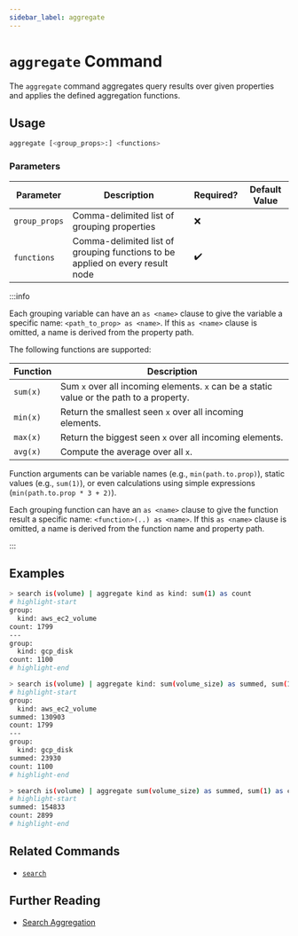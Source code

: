 ```yaml
---
sidebar_label: aggregate
---
```


# `aggregate` Command

The `aggregate` command aggregates query results over given properties and applies the defined aggregation functions.

## Usage

```bash
aggregate [<group_props>:] <functions>
```

### Parameters

| Parameter     | Description                                                                   | Required? | Default Value |
| ------------- | ----------------------------------------------------------------------------- | --------- | ------------- |
| `group_props` | Comma-delimited list of grouping properties                                   | ❌        |               |
| `functions`   | Comma-delimited list of grouping functions to be applied on every result node | ✔️        |               |

:::info

Each grouping variable can have an `as <name>` clause to give the variable a specific name: `<path_to_prop> as <name>`. If this `as <name>` clause is omitted, a name is derived from the property path.

The following functions are supported:

| Function | Description                                                                              |
| -------- | ---------------------------------------------------------------------------------------- |
| `sum(x)` | Sum `x` over all incoming elements. `x` can be a static value or the path to a property. |
| `min(x)` | Return the smallest seen `x` over all incoming elements.                                 |
| `max(x)` | Return the biggest seen `x` over all incoming elements.                                  |
| `avg(x)` | Compute the average over all `x`.                                                        |

Function arguments can be variable names (e.g., `min(path.to.prop)`), static values (e.g., `sum(1)`), or even calculations using simple expressions (`min(path.to.prop * 3 + 2)`).

Each grouping function can have an `as <name>` clause to give the function result a specific name: `<function>(..) as <name>`. If this `as <name>` clause is omitted, a name is derived from the function name and property path.

:::

## Examples

```bash title="Count volumes in the system, grouped by kind"
> search is(volume) | aggregate kind as kind: sum(1) as count
# highlight-start
​group:
​  kind: aws_ec2_volume
​count: 1799
​---
​group:
​  kind: gcp_disk
​count: 1100
# highlight-end
```

```bash title="Count volumes and compute total volume size, grouped by kind"
> search is(volume) | aggregate kind: sum(volume_size) as summed, sum(1) as count
# highlight-start
​group:
​  kind: aws_ec2_volume
​summed: 130903
​count: 1799
​---
​group:
​  kind: gcp_disk
​summed: 23930
​count: 1100
# highlight-end
```

```bash title="Count volumes and compute total volume size"
> search is(volume) | aggregate sum(volume_size) as summed, sum(1) as count
# highlight-start
​summed: 154833
​count: 2899
# highlight-end
```

## Related Commands

- [`search`](./search.mdx)

## Further Reading

- [Search Aggregation](../search/aggregation.mdx)
